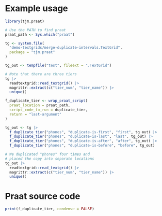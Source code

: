 # Example usage

```r
library(tjm.praat)

# Use the PATH to find praat
praat_path <- Sys.which("praat")

tg <- system.file(
  "demo-textgrids/merge-duplicate-intervals.TextGrid",
  package = "tjm.praat"
)

tg_out <- tempfile("test", fileext = ".TextGrid")

# Note that there are three tiers
tg |> 
  readtextgrid::read_textgrid() |> 
  magrittr::extract(c("tier_num", "tier_name")) |> 
  unique()

f_duplicate_tier <- wrap_praat_script(
  praat_location = praat_path,
  script_code_to_run = duplicate_tier,
  return = "last-argument"
)

tg_out <- tg |> 
  f_duplicate_tier("phones", "duplicate-is-first", "first", tg_out) |> 
  f_duplicate_tier("phones", "duplicate-is-last", "last", tg_out) |> 
  f_duplicate_tier("phones", "duplicate-is-after", "after", tg_out) |> 
  f_duplicate_tier("phones", "duplicate-is-before", "before", tg_out)

# We duplicated "phones" four times and 
# placed the copy into separate locations
tg_out |> 
  readtextgrid::read_textgrid() |> 
  magrittr::extract(c("tier_num", "tier_name")) |> 
  unique()
```

# Praat source code

```r
print(f_duplicate_tier, condense = FALSE)
```

